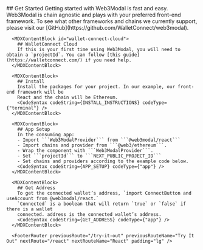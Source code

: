 

<MDXLayout>
  <MDXContentSection>
      <MDXContentBlock id="get-started">
        ## Get Started 
        Getting started with Web3Modal is fast and easy. Web3Modal is chain agnostic and plays with your preferred front-end framework.
        To see what other frameworks and chains we currently support, please visit our [GitHub](https://github.com/WalletConnect/web3modal).
      </MDXContentBlock>

      <MDXContentBlock id="wallet-connect-cloud">
        ## WalletConnect Cloud
        If this is your first time using Web3Modal, you will need to obtain a `projectId`. You can follow [this guide](https://walletconnect.com/) if you need help.
      </MDXContentBlock>

      <MDXContentBlock>
        ## Install
        Install the packages for your project. In our example, our front-end framework will be
        React and the chain will be Ethereum.
        <CodeSyntax codeString={INSTALL_INSTRUCTIONS} codeType={"terminal"} />
      </MDXContentBlock>

      <MDXContentBlock>
        ## App Setup
        In the consuming app:
        - Import ```Web3ModalProvider``` from ```@web3modal/react```
        - Import chains and provider from ```@web3/ethereum```.
        - Wrap the component with ```Web3ModalProvider```.
        - Set ```projectId``` to ```NEXT_PUBLIC_PROJECT_ID```
        - Set chains and providers according to the example code below.
        <CodeSyntax codeString={APP_SETUP} codeType={"app"} />
      </MDXContentBlock>

      <MDXContentBlock>
        ## Get Address
        To get the connected wallet’s address, `import ConnectButton and useAccount from @web3modal/react.`
        `Connected` is a boolean that will return `true` or `false` if there is a wallet
        connected. address is the connected wallet’s address.
        <CodeSyntax codeString={GET_ADDRESS} codeType={"app"} />
      </MDXContentBlock>

      <FooterRouter previousRoute="/try-it-out" previousRouteName="Try It Out" nextRoute="/react" nextRouteName="React" padding="lg" />

  </MDXContentSection>
  <MDXToCSection data={TOC_GET_STARTED}/>
</MDXLayout>
